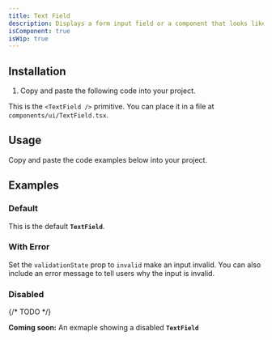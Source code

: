 ```yaml
---
title: Text Field
description: Displays a form input field or a component that looks like an input field.
isComponent: true
isWip: true
---
```


## Installation

1. Copy and paste the following code into your project.

This is the `<TextField />` primitive. You can place it in a file at `components/ui/TextField.tsx`.

## Usage

Copy and paste the code examples below into your project.

<ComponentSource src="../../packages/ui/src/TextField.tsx" />

## Examples

### Default

This is the default **`TextField`**.

<ComponentExample name="TextField" story="default" />

### With Error

Set the `validationState` prop to `invalid` make an input invalid. You can also include an error message to tell users why the input is invalid.

<ComponentExample name="TextField" story="with-error" />

### Disabled

{/* TODO */}

**Coming soon:** An exmaple showing a disabled **`TextField`**
